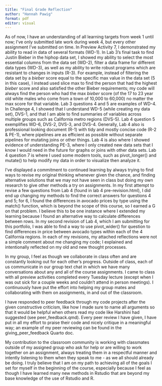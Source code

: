 ```yaml
---
title: "Final Grade Reflection"
author: "Hannah Pawig"
format: pdf
editor: visual
---
```


As of now, I have an understanding of all learning targets from week 1 until now; I've only submitted late work during week 4, but every other assignment I've submitted on time. In Preview Activity 7, I demonstrated my ability to read in data of several formats (WD-1). In Lab 3's final task to find Justin Bieber in the hiphop data set, I showed my ability to select the most essential columns from the data set (WD-2), filter a data frame for different data types (WD-3), as well as my ability to write robust programs which are resistant to changes in inputs (R-3). For example, instead of filtering the data set by a *bieber* score equal to the specific max value in the data set (5 in this case), I instead used slice max to find the person that had the highest *bieber* score and also satisfied the other Bieber requirements; my code will always find the person who had the max *bieber* score (of the 17 to 23 year old white males who come from a town of 10,000 to 60,000) no matter the max score for that variable. Lab 3 questions 4 and 5 are examples of WD-4. In Challenge 4, I showed that I understand WD-5 (while creating my data set), DVS-1, and that I am able to find summaries of variables across multiple groups such as California metro regions (DVS-5). Lab 4 question 5 exemplifies WD-6, DVS-2, DVS-3, and DVS-4. Generally, Lab 4 also is professional looking document (R-1) with tidy and mostly concise code (R-2 & PE-1), where pipelines are as efficient as possible without separate pipelines for mutating joins or other things. Lab 4 is also where I showed evidence of understanding PE-3, where I only created new data sets that I know I would need in the future for graphs or joins with other data sets. Lab 4 question 7 is where I used some modern tools, such as pivot_longer() and mutate() to help modify my data in order to visualize then analyze it.

I've displayed a commitment to continued learning by always trying to find ways to revise my original thinking whenever given the chance, and finding alternative solutions that we may not have seen in class but doing my own research to give other methods a try on assignments. In my first attempt to revise a few questions from Lab 4 (found in lab 4 pre-revision.html), I did end up changing my methods to find the correct answers for questions 4 and 5; for 6, I found the differences in avocado prices by type using the match() function, which is beyond the scope of this course, so I earned a G on that problem. I believe this to be one instance where I extended my learning because I found an alternative way to calculate differences between rows. In my second revision of Lab 4, which I am submitting for this portfolio, I was able to find a way to use pivot_wider() for question to find differences in price between avocado types within each of the 4 California regions. In each of my revisions, my attached reflections were not a simple comment about me changing my code; I explained and intentionally reflected on my old and new thought processes.

In my group, I feel as though we collaborate in class often and are constantly looking out for each other's progress. Outside of class, each of us communicate in our group text chat in which we have many conversations about any and all of the course assignments. I came to class with all preview activities completed every Tuesday lecture (except when I was out sick for a couple weeks and couldn't attend in person meetings). I continuously have put the effort into helping my group mates and collaborating with them on assignments, in and out of the classroom.

I have responded to peer feedback through my code projects after the given constructive criticism, like how I made sure to name all arguments so that it would be helpful when others read my code like Harshini had suggested (see peer_feedback.qmd). Every peer review I have given, I have put in all my effort to praise their code and nicely critique in a meaningful way; an example of my peer reviewing can be found in the giving_peer_feedback Quarto doc.

My contribution to the classroom community is working with classmates outside of my assigned group who ask for help or are willing to work together on an assignment, always treating them in a respectful manner and intently listening to them when they speak to me - as we all should already be doing. I truly believe that I am on my path to achieving all of the goals I set for myself in the beginning of the course, especially because I feel as though I have learned many new methods in Rstudio that are beyond my base knowledge of the use of Rstudio and R.



